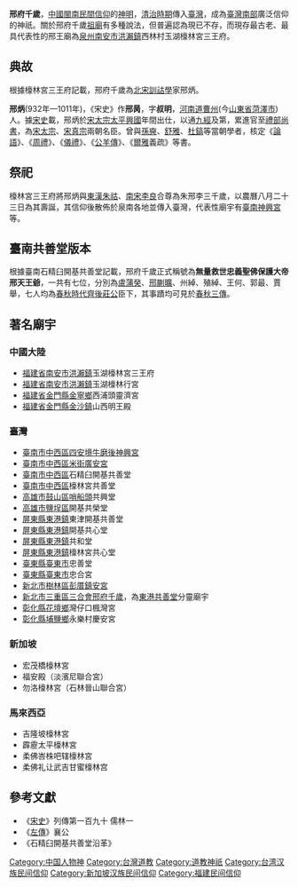 {{道教}}
'''邢府千歲'''，[[中國|中國]][[閩南|閩南]][[民間信仰|民間信仰]]的[[神明|神明]]，[[清治時期|清治時期]]傳入[[臺灣|臺灣]]，成為[[臺灣南部|臺灣南部]]廣泛信仰的神祇。關於邢府千歲[[祖廟|祖廟]]有多種說法，但普遍認為現已不存，而現存最古老、最具代表性的邢王廟為[[泉州|泉州]][[南安市|南安市]][[洪瀨鎮|洪瀨鎮]]西林村玉湖檺林宮三王府。

==典故==
{{main|邢昺}}
根據檺林宮三王府記載，邢府千歲為[[北宋|北宋]][[訓詁學|訓詁學]]家邢炳。

'''邢炳'''(932年—1011年)，《宋史》作'''邢昺'''，字'''叔明'''，[[河南道|河南道]][[曹州|曹州]](今[[山東省|山東省]][[菏澤市|菏澤市]])人。據[[宋史|宋史]]載，邢炳於[[宋太宗|宋太宗]][[太平興國|太平興國]]年間出仕，以通[[九經|九經]]及第，累進官至[[禮部尚書|禮部尚書]]，為[[宋太宗|宋太宗]]、[[宋真宗|宋真宗]]兩朝名臣。曾與[[孫奭|孫奭]]、[[舒雅|舒雅]]、[[杜鎬|杜鎬]]等當朝學者，核定《[[論語|論語]]》、《[[周禮|周禮]]》、《[[儀禮|儀禮]]》、《[[公羊傳|公羊傳]]》、《[[爾雅|爾雅]]義疏》等書。

==祭祀==
檺林宮三王府將邢炳與[[東漢|東漢]][[朱祜|朱祜]]、[[南宋|南宋]][[李良|李良]]合尊為朱邢李三千歲，以農曆八月二十三日為其壽誕，其信仰後散佈於泉南各地並傳入臺灣，代表性廟宇有[[臺南神興宮|臺南神興宮]]等。

==臺南共善堂版本==
根據臺南石精臼開基共善堂記載，邢府千歲正式稱號為'''無量救世忠義聖佛保護大帝邢天王爺'''，一共有七位，分別為[[盧蒲癸|盧蒲癸]]、[[邢蒯曠|邢蒯曠]]、州綽、殖綽、王何、郭最、賈舉，七人均為[[春秋時代|春秋時代]][[齊後莊公|齊後莊公]]臣下，其事蹟均可見於[[春秋三傳|春秋三傳]]。

==著名廟宇==
===中國大陸===
*[[福建省|福建省]][[南安市|南安市]][[洪瀨鎮|洪瀨鎮]]玉湖檺林宮三王府
*[[福建省|福建省]][[南安市|南安市]][[洪瀨鎮|洪瀨鎮]]玉湖檺林行宮
*[[福建省_(中華民國)|福建省]][[金門縣|金門縣]][[金寧鄉|金寧鄉]]西浦頭靈濟宮
*[[福建省_(中華民國)|福建省]][[金門縣|金門縣]][[金沙鎮_(金門縣)|金沙鎮]]山西明王殿

===臺灣===
*[[臺南市|臺南市]][[中西區_(台灣)|中西區]][[四安境牛磨後神興宮|四安境牛磨後神興宮]]
*[[臺南市|臺南市]][[中西區_(台灣)|中西區]][[米街廣安宮|米街廣安宮]]
*[[臺南市|臺南市]][[中西區_(台灣)|中西區]]石精臼開基共善堂
*[[臺南市|臺南市]][[中西區_(台灣)|中西區]]檺林宮共善堂
*[[高雄市|高雄市]][[鼓山區|鼓山區]][[哨船頭|哨船頭]]共興堂
*[[高雄市|高雄市]][[鹽埕區|鹽埕區]]開基共榮堂
*[[屏東縣|屏東縣]][[東港鎮_(臺灣)|東港鎮]]東津開基共善堂
*[[屏東縣|屏東縣]][[東港鎮_(臺灣)|東港鎮]]開基共心堂
*[[屏東縣|屏東縣]][[東港鎮_(臺灣)|東港鎮]]共和堂
*[[屏東縣|屏東縣]][[東港鎮_(臺灣)|東港鎮]]檺林宮共心堂
*[[臺東縣|臺東縣]][[臺東市|臺東市]]忠善堂
*[[臺東縣|臺東縣]][[臺東市|臺東市]]忠合宮
*[[新北市|新北市]][[樹林區|樹林區]][[樹林彭厝鎮安宮|彭厝鎮安宮]]
*[[新北市|新北市]][[三重區|三重區]][[巷仔口|三合會]][[邢府千歲|邢府千歲]]，為[[東港鎮_(台灣)|東港]][[共善堂|共善堂]]分靈廟宇
*[[彰化縣|彰化縣]][[花壇鄉|花壇鄉]]灣仔口楓灣宮
*[[彰化縣|彰化縣]][[埔鹽鄉|埔鹽鄉]]永樂村慶安宮

===新加坡===
*宏茂橋檺林宮
*福安殿（淡濱尼聯合宮）
*勿洛檺林宮（石林晉山聯合宮）

===馬來西亞===
*吉隆坡檺林宮
*霹靂太平檺林宮
*柔佛峇株吧辖檺林宮
*柔佛礼让武吉甘蜜檺林宫

==參考文獻==
*《[[宋史|宋史]]》列傳第一百九十 儒林一
*《[[左傳|左傳]]》襄公
*《石精臼開基共善堂沿革》

[[Category:中国人物神|Category:中国人物神]]
[[Category:台灣道教|Category:台灣道教]]
[[Category:道教神祇|Category:道教神祇]]
[[Category:台湾汉族民间信仰|Category:台湾汉族民间信仰]]
[[Category:新加坡汉族民间信仰|Category:新加坡汉族民间信仰]]
[[Category:福建民间信仰|Category:福建民间信仰]]